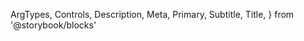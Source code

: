   ArgTypes,
  Controls,
  Description,
  Meta,
  Primary,
  Subtitle,
  Title,
} from '@storybook/blocks'


<Meta of={HeaderStories} />

<Title />

<Subtitle />

<Description />

---

## Props

On top of all the props, attributes and event handler you can set on a
`<div />` element, the component accepts the following props:

<ArgTypes />

## Playground

<Primary />

<Controls />
